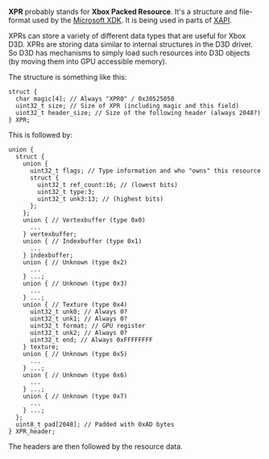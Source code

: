 '''XPR''' probably stands for '''Xbox Packed Resource'''. It's a structure and file-format used by the [[Microsoft XDK]].
It is being used in parts of [[XAPI]].

XPRs can store a variety of different data types that are useful for Xbox D3D.
XPRs are storing data similar to internal structures in the D3D driver. So D3D has mechanisms to simply load such resources into D3D objects (by moving them into GPU accessible memory).

The structure is something like this{{FIXME|Untested pseudo-code}}:

<pre>
struct {
  char magic[4]; // Always "XPR0" / 0x30525058
  uint32_t size; // Size of XPR (including magic and this field)
  uint32_t header_size; // Size of the following header (always 2048?)
} XPR;
</pre>

This is followed by:

<pre>
union {
  struct {
    union {
      uint32_t flags; // Type information and who "owns" this resource
      struct {
        uint32_t ref_count:16; // (lowest bits)
        uint32_t type:3;
        uint32_t unk3:13; // (highest bits)
      };
    };
    union { // Vertexbuffer (type 0x0)
      ...
    } vertexbuffer;
    union { // Indexbuffer (type 0x1)
      ...
    } indexbuffer;
    union { // Unknown (type 0x2)
      ...
    } ...;
    union { // Unknown (type 0x3)
      ...
    } ...;
    union { // Texture (type 0x4)
      uint32_t unk0; // Always 0?
      uint32_t unk1; // Always 0?
      uint32_t format; // GPU register
      uint32_t unk2; // Always 0?
      uint32_t end; // Always 0xFFFFFFFF
    } texture;
    union { // Unknown (type 0x5)
      ...
    } ...;
    union { // Unknown (type 0x6)
      ...
    } ...;
    union { // Unknown (type 0x7)
      ...
    } ...;
  };
  uint8_t pad[2048]; // Padded with 0xAD bytes
} XPR_header;
</pre>

{{FIXME|one of the unknowns in the texture is probably offset into data}}

The headers are then followed by the resource data.